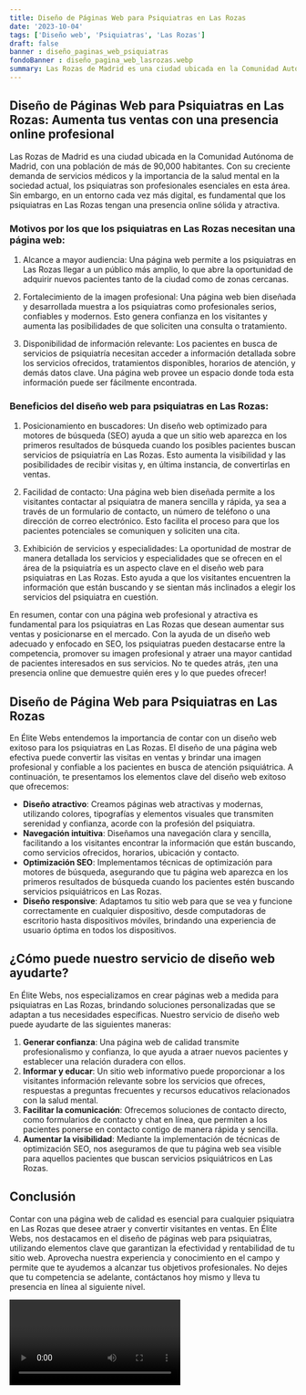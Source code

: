 ```yaml
---
title: Diseño de Páginas Web para Psiquiatras en Las Rozas
date: '2023-10-04'
tags: ['Diseño web', 'Psiquiatras', 'Las Rozas']
draft: false
banner : diseño_paginas_web_psiquiatras
fondoBanner : diseño_pagina_web_lasrozas.webp
summary: Las Rozas de Madrid es una ciudad ubicada en la Comunidad Autónoma de Madrid, con una población de más de 90,000 habitantes. Con su creciente demanda de servicios médicos y la importancia de la salud mental en la sociedad actual, los psiquiatras son profesionales esenciales en esta área. Sin embargo, en un entorno cada vez más digital, es fundamental que los psiquiatras en Las Rozas tengan una presencia online sólida y atractiva.
---
```


## Diseño de Páginas Web para Psiquiatras en Las Rozas: Aumenta tus ventas con una presencia online profesional

Las Rozas de Madrid es una ciudad ubicada en la Comunidad Autónoma de Madrid, con una población de más de 90,000 habitantes. Con su creciente demanda de servicios médicos y la importancia de la salud mental en la sociedad actual, los psiquiatras son profesionales esenciales en esta área. Sin embargo, en un entorno cada vez más digital, es fundamental que los psiquiatras en Las Rozas tengan una presencia online sólida y atractiva.

### Motivos por los que los psiquiatras en Las Rozas necesitan una página web:

1. Alcance a mayor audiencia: Una página web permite a los psiquiatras en Las Rozas llegar a un público más amplio, lo que abre la oportunidad de adquirir nuevos pacientes tanto de la ciudad como de zonas cercanas.

2. Fortalecimiento de la imagen profesional: Una página web bien diseñada y desarrollada muestra a los psiquiatras como profesionales serios, confiables y modernos. Esto genera confianza en los visitantes y aumenta las posibilidades de que soliciten una consulta o tratamiento.

3. Disponibilidad de información relevante: Los pacientes en busca de servicios de psiquiatría necesitan acceder a información detallada sobre los servicios ofrecidos, tratamientos disponibles, horarios de atención, y demás datos clave. Una página web provee un espacio donde toda esta información puede ser fácilmente encontrada.

### Beneficios del diseño web para psiquiatras en Las Rozas:

1. Posicionamiento en buscadores: Un diseño web optimizado para motores de búsqueda (SEO) ayuda a que un sitio web aparezca en los primeros resultados de búsqueda cuando los posibles pacientes buscan servicios de psiquiatría en Las Rozas. Esto aumenta la visibilidad y las posibilidades de recibir visitas y, en última instancia, de convertirlas en ventas.

2. Facilidad de contacto: Una página web bien diseñada permite a los visitantes contactar al psiquiatra de manera sencilla y rápida, ya sea a través de un formulario de contacto, un número de teléfono o una dirección de correo electrónico. Esto facilita el proceso para que los pacientes potenciales se comuniquen y soliciten una cita.

3. Exhibición de servicios y especialidades: La oportunidad de mostrar de manera detallada los servicios y especialidades que se ofrecen en el área de la psiquiatría es un aspecto clave en el diseño web para psiquiatras en Las Rozas. Esto ayuda a que los visitantes encuentren la información que están buscando y se sientan más inclinados a elegir los servicios del psiquiatra en cuestión.

En resumen, contar con una página web profesional y atractiva es fundamental para los psiquiatras en Las Rozas que desean aumentar sus ventas y posicionarse en el mercado. Con la ayuda de un diseño web adecuado y enfocado en SEO, los psiquiatras pueden destacarse entre la competencia, promover su imagen profesional y atraer una mayor cantidad de pacientes interesados en sus servicios. No te quedes atrás, ¡ten una presencia online que demuestre quién eres y lo que puedes ofrecer!

<GifSeo />

<Cta />

## Diseño de Página Web para Psiquiatras en Las Rozas

En Élite Webs entendemos la importancia de contar con un diseño web exitoso para los psiquiatras en Las Rozas. El diseño de una página web efectiva puede convertir las visitas en ventas y brindar una imagen profesional y confiable a los pacientes en busca de atención psiquiátrica. A continuación, te presentamos los elementos clave del diseño web exitoso que ofrecemos:

- **Diseño atractivo**: Creamos páginas web atractivas y modernas, utilizando colores, tipografías y elementos visuales que transmiten serenidad y confianza, acorde con la profesión del psiquiatra.
- **Navegación intuitiva**: Diseñamos una navegación clara y sencilla, facilitando a los visitantes encontrar la información que están buscando, como servicios ofrecidos, horarios, ubicación y contacto.
- **Optimización SEO**: Implementamos técnicas de optimización para motores de búsqueda, asegurando que tu página web aparezca en los primeros resultados de búsqueda cuando los pacientes estén buscando servicios psiquiátricos en Las Rozas.
- **Diseño responsive**: Adaptamos tu sitio web para que se vea y funcione correctamente en cualquier dispositivo, desde computadoras de escritorio hasta dispositivos móviles, brindando una experiencia de usuario óptima en todos los dispositivos.

## ¿Cómo puede nuestro servicio de diseño web ayudarte?

En Élite Webs, nos especializamos en crear páginas web a medida para psiquiatras en Las Rozas, brindando soluciones personalizadas que se adaptan a tus necesidades específicas. Nuestro servicio de diseño web puede ayudarte de las siguientes maneras:

1. **Generar confianza**: Una página web de calidad transmite profesionalismo y confianza, lo que ayuda a atraer nuevos pacientes y establecer una relación duradera con ellos.
2. **Informar y educar**: Un sitio web informativo puede proporcionar a los visitantes información relevante sobre los servicios que ofreces, respuestas a preguntas frecuentes y recursos educativos relacionados con la salud mental.
3. **Facilitar la comunicación**: Ofrecemos soluciones de contacto directo, como formularios de contacto y chat en línea, que permiten a los pacientes ponerse en contacto contigo de manera rápida y sencilla.
4. **Aumentar la visibilidad**: Mediante la implementación de técnicas de optimización SEO, nos aseguramos de que tu página web sea visible para aquellos pacientes que buscan servicios psiquiátricos en Las Rozas.

## Conclusión

Contar con una página web de calidad es esencial para cualquier psiquiatra en Las Rozas que desee atraer y convertir visitantes en ventas. En Élite Webs, nos destacamos en el diseño de páginas web para psiquiatras, utilizando elementos clave que garantizan la efectividad y rentabilidad de tu sitio web. Aprovecha nuestra experiencia y conocimiento en el campo y permite que te ayudemos a alcanzar tus objetivos profesionales. No dejes que tu competencia se adelante, contáctanos hoy mismo y lleva tu presencia en línea al siguiente nivel.

<Video />

<CtaBot job='Psiquiatras' city='Las Rozas'/>

<Gmaps query='Las Rozas+españa+maps' />